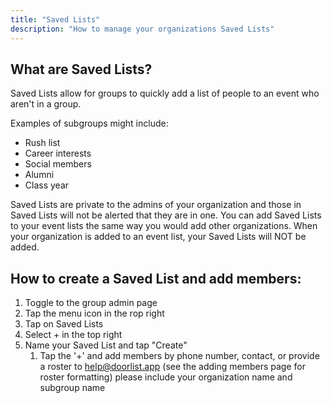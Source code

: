 ```yaml
---
title: "Saved Lists"
description: "How to manage your organizations Saved Lists"
---
```


## What are Saved Lists?

Saved Lists allow for groups to quickly add a list of people to an event who aren't in a group.

Examples of subgroups might include:

- Rush list
- Career interests
- Social members
- Alumni
- Class year

Saved Lists are private to the admins of your organization and those in Saved Lists will not be alerted that they are in one. You can add Saved Lists to your event lists the same way you would add other organizations. When your organization is added to an event list, your Saved Lists will NOT be added.

## How to create a Saved List and add members:

1. Toggle to the group admin page
2. Tap the menu icon in the rop right
3. Tap on Saved Lists
4. Select \+ in the top right
5. Name your Saved List and tap "Create"
   1. Tap the '\+' and add members by phone number, contact, or provide a roster to [help@doorlist.app](mailto:help@doorlist.app) (see the adding members page for roster formatting) please include your organization name and subgroup name